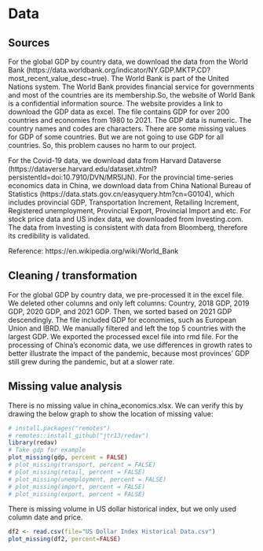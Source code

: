 # Data 

## Sources
For the global GDP by country data, we download the data from the World Bank (https://data.worldbank.org/indicator/NY.GDP.MKTP.CD?most_recent_value_desc=true). The World Bank is part of the United Nations system. The World Bank provides financial service for governments and most of the countries are its membership.So, the website of World Bank is a confidential information source. The website provides a link to download the GDP data as excel. The file contains GDP for over 200 countries and economies from 1980 to 2021. The GDP data is numeric. The country names and codes are characters. There are some missing values for GDP of some countries. But we are not going to use GDP for all countries. So, this problem causes no harm to our project. 

For the Covid-19 data, we download data from Harvard Dataverse (https://dataverse.harvard.edu/dataset.xhtml?persistentId=doi:10.7910/DVN/MR5IJN). For the provincial time-series economics data in China, we download data from China National Bureau of Statistics (https://data.stats.gov.cn/easyquery.htm?cn=G0104), which includes provincial GDP, Transportation Increment, Retailing Increment, Registered unemployment, Provincial Export, Provincial Import and etc. For stock price data and US index data, we downloaded from Investing.com. The data from Investing is consistent with data from Bloomberg, therefore its credibility is validated.

Reference: https://en.wikipedia.org/wiki/World_Bank

## Cleaning / transformation
For the global GDP by country data, we pre-processed it in the excel file. We deleted other columns and only left columns: Country, 2018 GDP, 2019 GDP, 2020 GDP, and 2021 GDP. Then, we sorted based on 2021 GDP descendingly. The file included GDP for economies, such as European Union and IBRD. We manually filtered and left the top 5 countries with the largest GDP. We exported the processed excel file into rmd file. 
For the processing of China's economic data, we use differences in growth rates to better illustrate the impact of the pandemic, because most provinces' GDP still grew during the pandemic, but at a slower rate.

## Missing value analysis

There is no missing value in china_economics.xlsx. We can verify this by drawing the below graph to show the location of missing value:
```r
# install.packages("remotes")
# remotes::install_github("jtr13/redav")
library(redav)
# Take gdp for example
plot_missing(gdp, percent = FALSE)
# plot_missing(transport, percent = FALSE)
# plot_missing(retail, percent = FALSE)
# plot_missing(unemployment, percent = FALSE)
# plot_missing(import, percent = FALSE)
# plot_missing(export, percent = FALSE)
```

There is missing volume in US dollar historical index, but we only used column date and price.

```r
df2 <- read.csv(file="US Dollar Index Historical Data.csv")
plot_missing(df2, percent=FALSE)
```